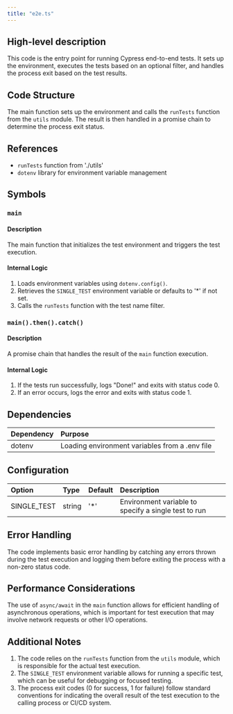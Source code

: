 ```yaml
---
title: "e2e.ts"
---
```


## High-level description
This code is the entry point for running Cypress end-to-end tests. It sets up the environment, executes the tests based on an optional filter, and handles the process exit based on the test results.

## Code Structure
The main function sets up the environment and calls the `runTests` function from the `utils` module. The result is then handled in a promise chain to determine the process exit status.

## References
- `runTests` function from './utils'
- `dotenv` library for environment variable management

## Symbols

### `main`
#### Description
The main function that initializes the test environment and triggers the test execution.

#### Internal Logic
1. Loads environment variables using `dotenv.config()`.
2. Retrieves the `SINGLE_TEST` environment variable or defaults to '*' if not set.
3. Calls the `runTests` function with the test name filter.

### `main().then().catch()`
#### Description
A promise chain that handles the result of the `main` function execution.

#### Internal Logic
1. If the tests run successfully, logs "Done!" and exits with status code 0.
2. If an error occurs, logs the error and exits with status code 1.

## Dependencies
| Dependency | Purpose |
|:-----------|:--------|
| dotenv | Loading environment variables from a .env file |

## Configuration
| Option | Type | Default | Description |
|:-------|:-----|:--------|:------------|
| SINGLE_TEST | string | '*' | Environment variable to specify a single test to run |

## Error Handling
The code implements basic error handling by catching any errors thrown during the test execution and logging them before exiting the process with a non-zero status code.

## Performance Considerations
The use of `async/await` in the `main` function allows for efficient handling of asynchronous operations, which is important for test execution that may involve network requests or other I/O operations.

## Additional Notes
1. The code relies on the `runTests` function from the `utils` module, which is responsible for the actual test execution.
2. The `SINGLE_TEST` environment variable allows for running a specific test, which can be useful for debugging or focused testing.
3. The process exit codes (0 for success, 1 for failure) follow standard conventions for indicating the overall result of the test execution to the calling process or CI/CD system.